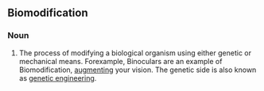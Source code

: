 ==Biomodification==

===Noun===
{{en-noun}}

# The process of modifying a biological organism using either genetic or mechanical means.  Forexample, Binoculars are an example of Biomodification, [[augmenting]] your vision. The genetic side is also known as [[genetic engineering]].